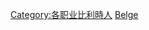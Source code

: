 {{Catnav|頁面分類|人类社会|文化|戏剧|导演}}
{{Catnav|頁面分類|人文學科|艺术|艺术家|导演}}
{{Catnav|頁面分類|人文學科|文学|戏剧|导演}}
{{Commonscat|Film directors from Belgium}}

[[Category:各职业比利時人|Category:各职业比利時人]]
[[Category:各国导演|Belge]]